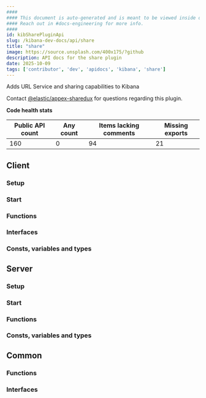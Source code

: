 ```yaml
---
####
#### This document is auto-generated and is meant to be viewed inside our experimental, new docs system.
#### Reach out in #docs-engineering for more info.
####
id: kibSharePluginApi
slug: /kibana-dev-docs/api/share
title: "share"
image: https://source.unsplash.com/400x175/?github
description: API docs for the share plugin
date: 2025-10-09
tags: ['contributor', 'dev', 'apidocs', 'kibana', 'share']
---
```


Adds URL Service and sharing capabilities to Kibana

Contact [@elastic/appex-sharedux](https://github.com/orgs/elastic/teams/appex-sharedux) for questions regarding this plugin.

**Code health stats**

| Public API count  | Any count | Items lacking comments | Missing exports |
|-------------------|-----------|------------------------|-----------------|
| 160 | 0 | 94 | 21 |

## Client

### Setup
<DocDefinitionList data={[shareObj.client.setup]}/>

### Start
<DocDefinitionList data={[shareObj.client.start]}/>

### Functions
<DocDefinitionList data={shareObj.client.functions}/>

### Interfaces
<DocDefinitionList data={shareObj.client.interfaces}/>

### Consts, variables and types
<DocDefinitionList data={shareObj.client.misc}/>

## Server

### Setup
<DocDefinitionList data={[shareObj.server.setup]}/>

### Start
<DocDefinitionList data={[shareObj.server.start]}/>

### Functions
<DocDefinitionList data={shareObj.server.functions}/>

### Consts, variables and types
<DocDefinitionList data={shareObj.server.misc}/>

## Common

### Functions
<DocDefinitionList data={shareObj.common.functions}/>

### Interfaces
<DocDefinitionList data={shareObj.common.interfaces}/>

